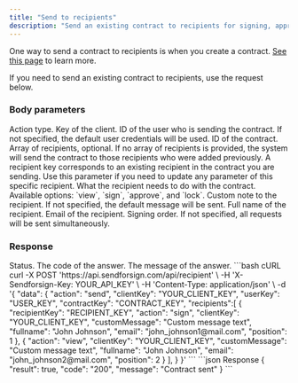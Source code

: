 ```yaml
---
title: "Send to recipients"
description: "Send an existing contract to recipients for signing, approval and more."
---
```


One way to send a contract to recipients is when you create a contract. 
[See this page](/api-reference/contract/create-send) to learn more.

If you need to send an existing contract to recipients, use the request below.

### Body parameters

<ParamField body="action" type="string" required>
  Action type.
</ParamField>

<ParamField body="clientKey" type="string" required>
  Key of the client.
</ParamField>

<ParamField body="userKey" type="string">
  ID of the user who is sending the contract. If not specified, the default user credentials will be used.
</ParamField>

<ParamField body="contractKey" type="string" required>
  ID of the contract.
</ParamField>

<ParamField body="recipients" type="string">
  Array of recipients, optional. If no array of recipients is provided, 
  the system will send the contract to those recipients who were added previously.

  <Expandable title="child attribute">

  <ParamField body="recipientKey" type="string">
    A recipient key corresponds to an existing recipient in the contract you are sending. 
    Use this parameter if you need to update any parameter of this specific recipient.
  </ParamField>

  <ParamField body="action" type="string">
    What the recipient needs to do with the contract. Available options: `view`, `sign`, `approve`, and `lock`.
  </ParamField>

  <ParamField body="customMessage" type="string">
    Custom note to the recipient. If not specified, the default message will be sent.
  </ParamField>

  <ParamField body="fullname" type="string">
    Full name of the recipient.
  </ParamField>

  <ParamField body="email" type="string" required>
    Email of the recipient.  
  </ParamField>

  <ParamField body="position" type="number">
    Signing order. If not specified, all requests will be sent simultaneously.
  </ParamField>

  </Expandable>

</ParamField>

### Response

  <ResponseField name="result" type="boolean">
    Status.
  </ResponseField>

<ResponseField name="code" type="string">
  The code of the answer.
</ResponseField>

<ResponseField name="message" type="string">
  The message of the answer.
</ResponseField>

<RequestExample>
```bash cURL
curl -X POST 'https://api.sendforsign.com/api/recipient' \
     -H 'X-Sendforsign-Key: YOUR_API_KEY' \
     -H 'Content-Type: application/json' \
     -d '{ 
		  "data": {
				   "action": "send",
				   "clientKey": "YOUR_CLIENT_KEY",
                   "userKey": "USER_KEY", 
				   "contractKey": "CONTRACT_KEY",
           "recipients":[
            {
                "recipientKey": "RECIPIENT_KEY",
                "action": "sign",
                "clientKey": "YOUR_CLIENT_KEY",
                "customMessage": "Custom message text",
                "fullname": "John Johnson", 
                "email": "john_johnson1@mail.com", 
                "position": 1
            },
            {
                "action": "view",
                "clientKey": "YOUR_CLIENT_KEY",
                "customMessage": "Custom message text",
                "fullname": "John Johnson", 
                "email": "john_johnson2@mail.com", 
                "position": 2
            }
               ], 
				  }
       }'
```
</RequestExample>

<ResponseExample>
```json Response
     {
       "result": true,
       "code": "200",
       "message": "Contract sent"
    }
```
</ResponseExample>
